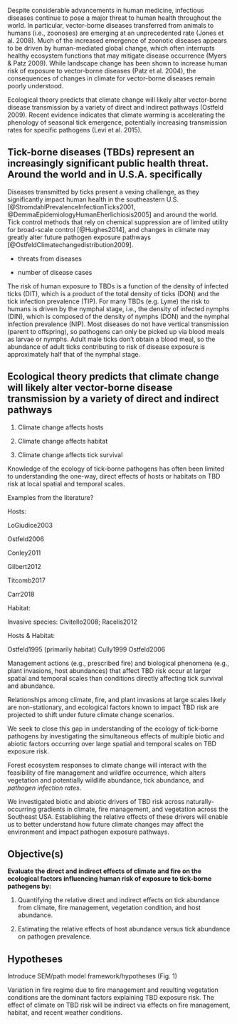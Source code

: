 
Despite considerable advancements in human medicine, infectious diseases continue to pose a major threat to human health throughout the world. In particular, vector-borne diseases transferred from animals to humans (i.e., zoonoses) are emerging at an unprecedented rate (Jones et al. 2008). Much of the increased emergence of zoonotic diseases appears to be driven by human-mediated global change, which often interrupts healthy ecosystem functions that may mitigate disease occurrence (Myers & Patz 2009). While landscape change has been shown to increase human risk of exposure to vector-borne diseases (Patz et al. 2004), the consequences of changes in climate for vector-borne diseases remain poorly understood. 

Ecological theory predicts that climate change will likely alter vector-borne disease transmission by a variety of direct and indirect pathways (Ostfeld 2009). Recent evidence indicates that climate warming is accelerating the phenology of seasonal tick emergence, potentially increasing transmission rates for specific pathogens (Levi et al. 2015).


## Tick-borne diseases (TBDs) represent an increasingly significant public health threat. Around the world and in U.S.A. specifically

Diseases transmitted by ticks present a vexing challenge, as they significantly impact human health in the southeastern U.S. [@StromdahlPrevalenceInfectionTicks2001, @DemmaEpidemiologyHumanEherlichiosis2005] and around the world. Tick control methods that rely on chemical suppression are of limited utility for broad-scale control [@Hughes2014], and changes in climate may greatly alter future pathogen exposure pathways [@OstfeldClimatechangedistribution2009].

- threats from diseases
 
- number of disease cases
 
The risk of human exposure to TBDs is a function of the density of infected ticks (DIT), which is a product of the total density of ticks (DON) and the tick infection prevalence (TIP). For many TBDs (e.g. Lyme) the risk to humans is driven by the nymphal stage, i.e., the density of infected nymphs (DIN), which is composed of the density of nymphs (DON) and the nymphal infection prevalence (NIP). Most diseases do not have vertical transmission (parent to offspring), so pathogens can only be picked up via blood meals as larvae or nymphs. Adult male ticks don't obtain a blood meal, so the abundance of adult ticks contributing to risk of disease exposure is approximately half that of the nymphal stage.

 
## Ecological theory predicts that climate change will likely alter vector-borne disease transmission by a variety of direct and indirect pathways

1. Climate change affects hosts

2. Climate change affects habitat

3. Climate change affects tick survival


Knowledge of the ecology of tick-borne pathogens has often been limited to understanding the one-way, direct effects of hosts or habitats on TBD risk at local spatial and temporal scales.
 
Examples from the literature?
 
Hosts:

LoGiudice2003

Ostfeld2006

Conley2011 

Gilbert2012 

Titcomb2017

Carr2018

Habitat: 
   
Invasive species: Civitello2008; Racelis2012

Hosts & Habitat:
    
Ostfeld1995 (primarily habitat)
Cully1999
Ostfeld2006


Management actions (e.g., prescribed fire) and biological phenomena (e.g., plant invasions, host abundances) that affect TBD risk occur at larger spatial and temporal scales than conditions directly affecting tick survival and abundance.

Relationships among climate, fire, and plant invasions at large scales likely are non-stationary, and ecological factors known to impact TBD risk are projected to shift under future climate change scenarios. 

We seek to close this gap in understanding of the ecology of tick-borne pathogens by investigating the simultaneous effects of multiple biotic and abiotic factors occurring over large spatial and temporal scales on TBD exposure risk.

Forest ecosystem responses to climate change will interact with the feasibility of fire management and wildfire occurrence, which alters vegetation and potentially wildlife abundance, tick abundance, and *pathogen infection rates*.

We investigated biotic and abiotic drivers of TBD risk across naturally-occurring gradients in climate, fire management, and vegetation across the Southeast USA. Establishing the relative effects of these drivers will enable us to better understand how future climate changes may affect the environment and impact pathogen exposure pathways. 


## Objective(s)

**Evaluate the direct and indirect effects of climate and fire on the ecological factors influencing human risk of exposure to tick-borne pathogens by:**

<!-- 1. Evaluate the interactions between fire and  plant ~~invasions~~ spanning a gradient in fire management, ~~invasive plant distribution and abundance,~~ and climatic conditions across the southeastern U.S. -->

1. Quantifying the relative direct and indirect effects on tick abundance from climate, fire management, vegetation condition, and host abundance.

2. Estimating the relative effects of host abundance versus tick abundance on pathogen prevalence.



## Hypotheses 

Introduce SEM/path model framework/hypotheses (Fig. 1)

Variation in fire regime due to fire management and resulting vegetation conditions are the dominant factors explaining TBD exposure risk. The effect of climate on TBD risk will be indirect via effects on fire management, habitat, and recent weather conditions.

